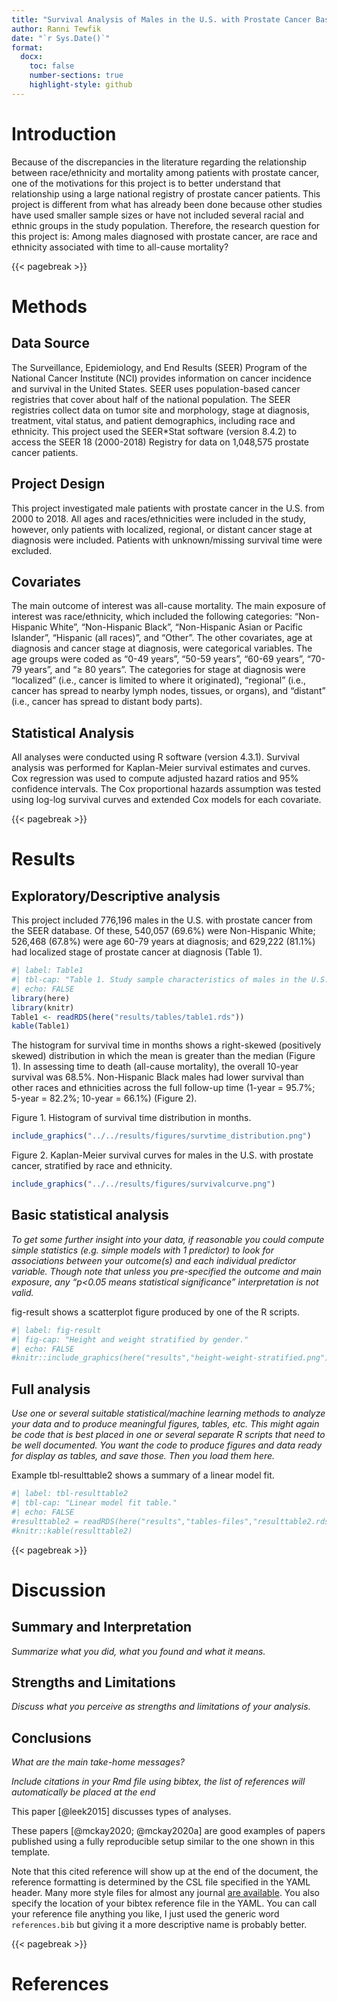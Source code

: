 ---
title: "Survival Analysis of Males in the U.S. with Prostate Cancer Based on Race and Ethnicity"
author: Ranni Tewfik
date: "`r Sys.Date()`"
format:
  docx:
    toc: false
    number-sections: true
    highlight-style: github
---

# Introduction

Because of the discrepancies in the literature regarding the relationship between race/ethnicity and mortality among patients with prostate cancer, one of the motivations for this project is to better understand that relationship using a large national registry of prostate cancer patients. This project is different from what has already been done because other studies have used smaller sample sizes or have not included several racial and ethnic groups in the study population. Therefore, the research question for this project is: Among males diagnosed with prostate cancer, are race and ethnicity associated with time to all-cause mortality?

{{< pagebreak >}}

# Methods

## Data Source

The Surveillance, Epidemiology, and End Results (SEER) Program of the National Cancer Institute (NCI) provides information on cancer incidence and survival in the United States. SEER uses population-based cancer registries that cover about half of the national population. The SEER registries collect data on tumor site and morphology, stage at diagnosis, treatment, vital status, and patient demographics, including race and ethnicity. This project used the SEER\*Stat software (version 8.4.2) to access the SEER 18 (2000-2018) Registry for data on 1,048,575 prostate cancer patients.

## Project Design

This project investigated male patients with prostate cancer in the U.S. from 2000 to 2018. All ages and races/ethnicities were included in the study, however, only patients with localized, regional, or distant cancer stage at diagnosis were included. Patients with unknown/missing survival time were excluded.

## Covariates

The main outcome of interest was all-cause mortality. The main exposure of interest was race/ethnicity, which included the following categories: “Non-Hispanic White”, “Non-Hispanic Black”, “Non-Hispanic Asian or Pacific Islander”, “Hispanic (all races)”, and “Other”. The other covariates, age at diagnosis and cancer stage at diagnosis, were categorical variables. The age groups were coded as “0-49 years”, “50-59 years”, “60-69 years”, “70-79 years”, and “≥ 80 years”. The categories for stage at diagnosis were “localized” (i.e., cancer is limited to where it originated), “regional” (i.e., cancer has spread to nearby lymph nodes, tissues, or organs), and “distant” (i.e., cancer has spread to distant body parts).

## Statistical Analysis

All analyses were conducted using R software (version 4.3.1). Survival analysis was performed for Kaplan-Meier survival estimates and curves. Cox regression was used to compute adjusted hazard ratios and 95% confidence intervals. The Cox proportional hazards assumption was tested using log-log survival curves and extended Cox models for each covariate.

{{< pagebreak >}}

# Results

## Exploratory/Descriptive analysis

This project included 776,196 males in the U.S. with prostate cancer from the SEER database. Of these, 540,057 (69.6%) were Non-Hispanic White; 526,468 (67.8%) were age 60-79 years at diagnosis; and 629,222 (81.1%) had localized stage of prostate cancer at diagnosis (Table 1).

```{r}
#| label: Table1
#| tbl-cap: "Table 1. Study sample characteristics of males in the U.S. with prostate cancer by race and ethnicity."
#| echo: FALSE
library(here)
library(knitr)
Table1 <- readRDS(here("results/tables/table1.rds"))
kable(Table1)
```

The histogram for survival time in months shows a right-skewed (positively skewed) distribution in which the mean is greater than the median (Figure 1). In assessing time to death (all-cause mortality), the overall 10-year survival was 68.5%. Non-Hispanic Black males had lower survival than other races and ethnicities across the full follow-up time (1-year = 95.7%; 5-year = 82.2%; 10-year = 66.1%) (Figure 2).

Figure 1. Histogram of survival time distribution in months.
```{r}
include_graphics("../../results/figures/survtime_distribution.png")
```


Figure 2. Kaplan-Meier survival curves for males in the U.S. with prostate cancer, stratified by race and ethnicity.
```{r}
include_graphics("../../results/figures/survivalcurve.png")
```


## Basic statistical analysis

*To get some further insight into your data, if reasonable you could compute simple statistics (e.g. simple models with 1 predictor) to look for associations between your outcome(s) and each individual predictor variable. Though note that unless you pre-specified the outcome and main exposure, any "p\<0.05 means statistical significance" interpretation is not valid.*

fig-result shows a scatterplot figure produced by one of the R scripts.

```{r}
#| label: fig-result
#| fig-cap: "Height and weight stratified by gender."
#| echo: FALSE
#knitr::include_graphics(here("results","height-weight-stratified.png"))
```

## Full analysis

*Use one or several suitable statistical/machine learning methods to analyze your data and to produce meaningful figures, tables, etc. This might again be code that is best placed in one or several separate R scripts that need to be well documented. You want the code to produce figures and data ready for display as tables, and save those. Then you load them here.*

Example tbl-resulttable2 shows a summary of a linear model fit.

```{r}
#| label: tbl-resulttable2
#| tbl-cap: "Linear model fit table."
#| echo: FALSE
#resulttable2 = readRDS(here("results","tables-files","resulttable2.rds"))
#knitr::kable(resulttable2)
```

{{< pagebreak >}}

# Discussion

## Summary and Interpretation

*Summarize what you did, what you found and what it means.*

## Strengths and Limitations

*Discuss what you perceive as strengths and limitations of your analysis.*

## Conclusions

*What are the main take-home messages?*

*Include citations in your Rmd file using bibtex, the list of references will automatically be placed at the end*

This paper [@leek2015] discusses types of analyses.

These papers [@mckay2020; @mckay2020a] are good examples of papers published using a fully reproducible setup similar to the one shown in this template.

Note that this cited reference will show up at the end of the document, the reference formatting is determined by the CSL file specified in the YAML header. Many more style files for almost any journal [are available](https://www.zotero.org/styles). You also specify the location of your bibtex reference file in the YAML. You can call your reference file anything you like, I just used the generic word `references.bib` but giving it a more descriptive name is probably better.

{{< pagebreak >}}

# References
